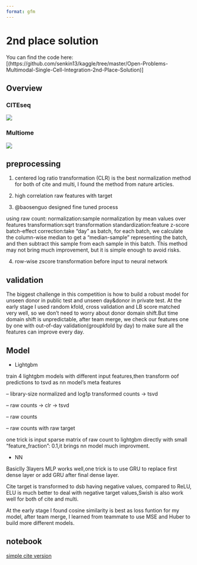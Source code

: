 ```yaml
---
format: gfm
---
```


# 2nd place solution

You can find the code here: [(https://github.com/senkin13/kaggle/tree/master/Open-Problems-Multimodal-Single-Cell-Integration-2nd-Place-Solution)]

## Overview

### CITEseq

![](https://postimg.cc/s1XNhL6m)

### Multiome

![](https://postimg.cc/sMwW7T0P)

## preprocessing

1. centered log ratio transformation (CLR) is the best normalization method for both of cite and multi, I found the method from nature articles. [](https://www.nature.com/articles/s41467-022-29356-8)

2. high correlation raw features with target

3. @baosenguo designed fine tuned process

using raw count:
normalization:sample normalization by mean values over features
transformation:sqrt transformation
standardization:feature z-score
batch-effect correction:take "day" as batch, for each batch, we calculate the column-wise median to get a "median-sample" representing the batch, and then subtract this sample from each sample in this batch. This method may not bring much improvement, but it is simple enough to avoid risks.

4. row-wise zscore transformation before input to neural network

## validation

The biggest challenge in this competition is how to build a robust model for unseen donor in public test and unseen day&donor in private test. At the early stage I used random kfold, cross validation and LB score matched very well, so we don't need to worry about donor domain shift.But time domain shift is unpredictable, after team merge, we check our features one by one with out-of-day validation(groupkfold by day) to make sure all the features can improve every day.

## Model

* Lightgbm

train 4 lightgbm models with different input features,then transform oof predictions to tsvd as nn model's meta features

-- library-size normalized and log1p transformed counts -> tsvd

-- raw counts -> clr -> tsvd

-- raw counts

-- raw counts with raw target

one trick is input sparse matrix of raw count to lightgbm directly with small "feature_fraction": 0.1,it brings nn model much improvment.

* NN

Basiclly 3layers MLP works well,one trick is to use GRU to replace first dense layer or add GRU after final dense layer.

Cite target is transformed to dsb having negative values, compared to ReLU, ELU is much better to deal with negative target values,Swish is also work well for both of cite and multi.

At the early stage I found cosine similarity is best as loss funtion for my model, after team merge, I learned from teammate to use MSE and Huber to build more different models.



## notebook

[simple cite version](https://www.kaggle.com/code/senkin13/2nd-place-gru-cite)